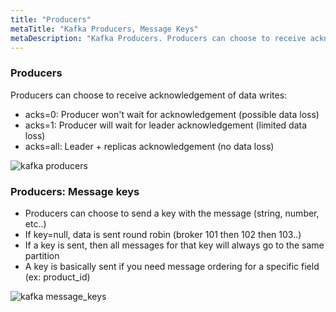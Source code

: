 ```yaml
---
title: "Producers"
metaTitle: "Kafka Producers, Message Keys"
metaDescription: "Kafka Producers. Producers can choose to receive acknowledgement of data writes."
---
```


### Producers

Producers can choose to receive acknowledgement of data writes:    
- acks=0: Producer won't wait for acknowledgement (possible data loss)     
- acks=1: Producer will wait for leader acknowledgement (limited data loss)    
- acks=all: Leader + replicas acknowledgement (no data loss)      

![kafka producers](kafka_producers.svg "Kafka Producers")     

### Producers: Message keys       

- Producers can choose to send a key with the message (string, number, etc..) 
- If key=null, data is sent round robin (broker 101 then 102 then 103..)
- If a key is sent, then all messages for that key will always go to the same partition
- A key is basically sent if you need message ordering for a specific field (ex: product_id)

![kafka message_keys](kafka_message_keys.svg "Kafka Message Keys")     